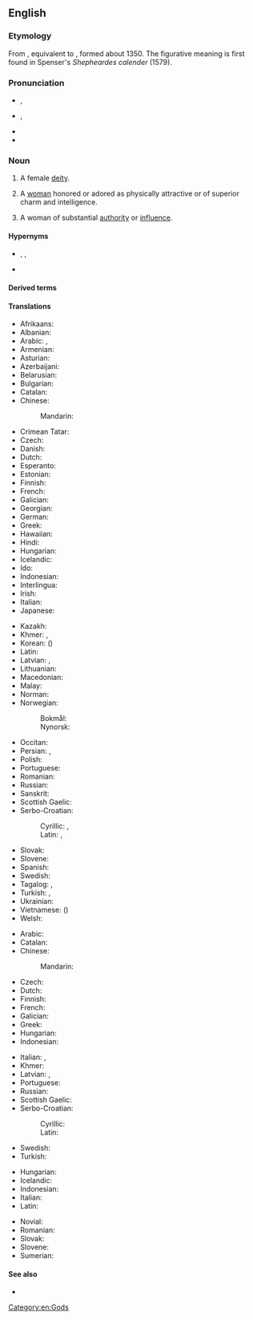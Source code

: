 {{also|Goddess}}
==English==

===Etymology===
From {{inh|en|enm|goddesse}}, equivalent to {{suffix|en|god|ess}}, formed about 1350. The figurative meaning is first found in Spenser's ''Shepheardes calender'' (1579).

===Pronunciation===
* {{a|UK}} {{enPR|gŏd'ĕs}}, {{IPA|/ˈɡɒd.ɛs/|lang=en}}
* {{a|US}} {{enPR|gäd'ǐs}}, {{IPA|/ˈɡɑd.ɪs/|lang=en}}
* {{audio|En-us-goddess.ogg|Audio (US)|lang=en}}
* {{hyphenation|god|dess|lang=en}}

===Noun===
{{en-noun|es}}

# {{lb|en|religion}} A female [[deity]].
# {{lb|en|figuratively}} A [[woman]] honored or adored as physically attractive or of superior charm and intelligence.
# {{lb|en|figuratively}} A woman of substantial [[authority]] or [[influence]].

====Hypernyms====
* {{l|en|deity}}, {{l|en|divinity}}, {{l|en|god}}
* {{l|en|woman}}

====Derived terms====
{{der3|lang=en
|Green Goddess
|green goddess
|demigoddess
|mother goddess
|goddessship
|goddesship
|goddess-ship
|goddesshood
|goddesslike
|domestic goddess
|sex goddess
|triple goddess
|goddessly
|goddessy
|goddessless
|goddess-queen
|goddessling
|bitch goddess
|porcelain goddess}}

====Translations====
{{trans-top|female deity}}
* Afrikaans: {{t|af|godin}}
* Albanian: {{t+|sq|perëndeshë|f}}
* Arabic: {{t|ar|إِلَاهَة|f}}, {{t|ar|إِلٰهَة}}
* Armenian: {{t+|hy|աստվածուհի}}
* Asturian: {{t|ast|diosa|f}}
* Azerbaijani: {{t|az|ilahə}}
* Belarusian: {{t|be|багіня|f|tr=bahínja|sc=Cyrl}}
* Bulgarian: {{t+|bg|богиня|f|tr=bogínja}}
* Catalan: {{t+|ca|deessa|f}}
* Chinese:
*: Mandarin: {{t+|cmn|女神|tr=nǚshén|sc=Hani}}
* Crimean Tatar: {{t|crh|mabude}}
* Czech: {{t+|cs|bohyně|f}}
* Danish: {{t+|da|gudinde|c}}
* Dutch: {{t+|nl|godin}}
* Esperanto: {{t+|eo|diino}}
* Estonian: {{t|et|jumalanna}}
* Finnish: {{t+|fi|jumalatar}}
* French: {{t+|fr|déesse|f}}
* Galician: {{t+|gl|deusa|f}}
* Georgian: {{t|ka|ქალღმერთი}}
* German: {{t+|de|Göttin|f}}
* Greek: {{t+|el|θεά|f}}
* Hawaiian: {{t|haw|akua wahine}}
* Hindi: {{t+|hi|देवी}}
* Hungarian: {{t+|hu|istennő}}
* Icelandic: {{t+|is|gyðja|f}}
* Ido: {{t+|io|deino}}
* Indonesian: {{t+|id|Dewi}}
* Interlingua: {{t|ia|dea}}
* Irish: {{t|ga|bandia|m}}
* Italian: {{t+|it|dea|f}}
* Japanese: {{t+|ja|女神|tr=[[めがみ]], megami|sc=Jpan}}
{{trans-mid}}
* Kazakh: {{t|kk|әйел құдай|sc=Cyrl}}
* Khmer: {{t|km|ព្រះម៉ែ|tr=preah maeh|sc=Khmr}}, {{t+|km|ទេវី|tr=de vi|sc=Khmr}}
* Korean: {{t+|ko|여신}} ({{t+|ko|女神}})
* Latin: {{t+|la|dea|f}}
* Latvian: {{t|lv|dieviete|f}}, {{t|lv|dieve|f}}
* Lithuanian: {{t|lt|deivė|f}}
* Macedonian: {{t|mk|божица|f|tr=bóžica|sc=Cyrl}}
* Malay: {{t|ms|dewi}}
* Norman: {{t|nrf|déêsse|f}} {{qualifier|Jersey}}
* Norwegian:
*: Bokmål: {{t+|nb|gudinne|m|f}}
*: Nynorsk: {{t|nn|gudinne|f}}
* Occitan: {{t|oc|dieusa|f}}
* Persian: {{t+|fa|الهه|tr=elâhe|sc=fa-Arab}}, {{t|fa|ایزدبانو|tr=izadbânu|sc=fa-Arab}}
* Polish: {{t+|pl|bogini|f}}
* Portuguese: {{t+|pt|deusa|f}}
* Romanian: {{t+|ro|zeiță|f}}
* Russian: {{t+|ru|боги́ня|f}}
* Sanskrit: {{t+|sa|देवी|f}}
* Scottish Gaelic: {{t|gd|ban-dia|f}}
* Serbo-Croatian:
*: Cyrillic: {{t|sh|богиња|f}}, {{t|sh|божица|f}}
*: Latin: {{t+|sh|boginja|f}}, {{t+|sh|božica|f}}
* Slovak: {{t+|sk|bohyňa|f}}
* Slovene: {{t+|sl|boginja|f}}
* Spanish: {{t+|es|diosa|f}}
* Swedish: {{t+|sv|gudinna|c}}
* Tagalog: {{t|tl|bathaluman}}, {{t|tl|diyosa}}
* Turkish: {{t+|tr|tanrıça|f}}, {{t+|tr|ilahe|f}}
* Ukrainian: {{t+|uk|богиня|f|tr=bohýnja|sc=Cyrl}}
* Vietnamese: {{t|vi|nữ thần}} ({{t|vi|女神}})
* Welsh: {{t|cy|duwes|f}}
{{trans-bottom}}

{{trans-top|adored or idealized woman}}
* Arabic: {{t|ar|مَعْبُودَة|f}}
* Catalan: {{t+|ca|deessa|f}}
* Chinese:
*: Mandarin: {{t+|cmn|女神|tr=nǚshén|sc=Hani}}
* Czech: {{t+|cs|bohyně|f}}
* Dutch: {{t+|nl|schoonheid}}
* Finnish: {{t+|fi|jumalatar}}
* French: {{t+|fr|déesse|f}}
* Galician: {{t+|gl|deusa|f}}
* Greek: {{t+|el|θεά|f}}
* Hungarian: {{t+|hu|istennő}}
* Indonesian: {{t+|id|Dewi}}
{{trans-mid}}
* Italian: {{t+|it|diva|f}}, {{t+|it|dea|f}}
* Khmer: {{t|km|ទេពធីតា|tr=dep thi dar|sc=Khmr}}
* Latvian: {{t|lv|dieviete|f}}, {{t|lv|dieve|f}}
* Portuguese: {{t+|pt|deusa|f}}
* Russian: {{t+|ru|боги́ня|f}}
* Scottish Gaelic: {{t|gd|ban-dia|f}}
* Serbo-Croatian:
*: Cyrillic: {{t|sh|богиња|f}}
*: Latin: {{t+|sh|boginja|f}}
* Swedish: {{t+|sv|gudinna|c}}
* Turkish: {{t+|tr|tanrıça}}
{{trans-bottom}}

{{checktrans-top}}
* Hungarian: {{t-check|hu|istennő|f}}
* Icelandic: {{t+check|is|gyðja|f}}
* Indonesian: {{t-check|id|dewi}}
* Italian: {{t+check|it|dea|f}}
* Latin: {{t+check|la|dea|f}}
{{trans-mid}}
* Novial: {{t-check|nov|dea}}
* Romanian: {{t+check|ro|zeiță|f}}
* Slovak: {{t-check|sk|bohyňa|f}}
* Slovene: {{t+check|sl|boginja|f}}
* Sumerian: {{t-check|sux|ilati}}
{{trans-bottom}}

====See also====
* {{l|en|heaven}}

[[Category:en:Gods]]